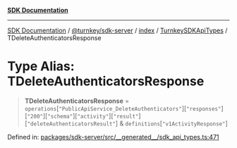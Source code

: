 [**SDK Documentation**](../../../../../../README.mdx)

***

[SDK Documentation](../../../../../../packages.mdx) / [@turnkey/sdk-server](../../../../README.mdx) / [index](../../../README.mdx) / [TurnkeySDKApiTypes](../README.mdx) / TDeleteAuthenticatorsResponse

# Type Alias: TDeleteAuthenticatorsResponse

> **TDeleteAuthenticatorsResponse** = `operations`\[`"PublicApiService_DeleteAuthenticators"`\]\[`"responses"`\]\[`"200"`\]\[`"schema"`\]\[`"activity"`\]\[`"result"`\]\[`"deleteAuthenticatorsResult"`\] & `definitions`\[`"v1ActivityResponse"`\]

Defined in: [packages/sdk-server/src/\_\_generated\_\_/sdk\_api\_types.ts:471](https://github.com/tkhq/sdk/blob/fd49bfe86475c8603b3eb385aa101efa36fa32fc/packages/sdk-server/src/__generated__/sdk_api_types.ts#L471)
